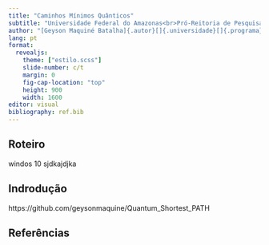 ```yaml
---
title: "Caminhos Mínimos Quânticos"
subtitle: "Universidade Federal do Amazonas<br>Pró-Reitoria de Pesquisa e Pós-Graduação<br>Programa de Pós-Graduação em Informática"
author: "[Geyson Maquiné Batalha]{.autor}[]{.universidade}[]{.programa}"
lang: pt
format:
  revealjs:
    theme: ["estilo.scss"]
    slide-number: c/t
    margin: 0
    fig-cap-location: "top"
    height: 900
    width: 1600
editor: visual
bibliography: ref.bib
---
```


## Roteiro

windos 10 sjdkajdjka

## Indrodução
https://github.com/geysonmaquine/Quantum_Shortest_PATH

## Referências

::: {#refs}
:::

